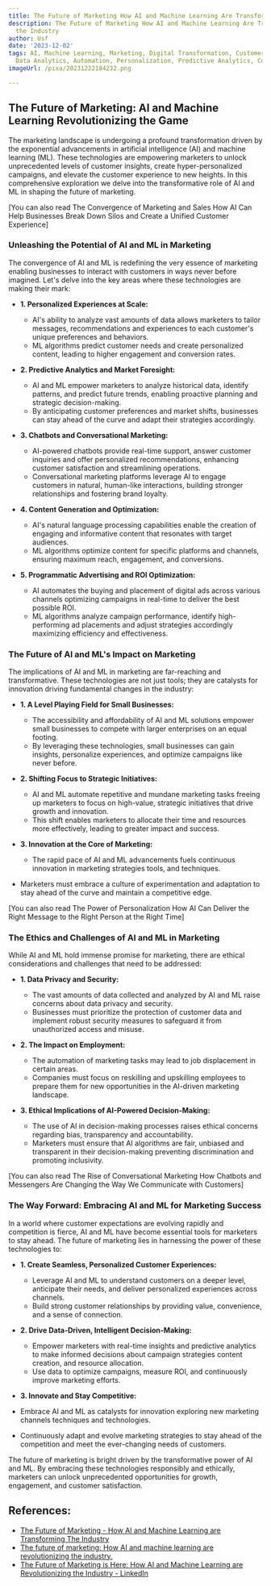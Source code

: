 ```yaml
---
title: The Future of Marketing How AI and Machine Learning Are Transforming the Industry
description: The Future of Marketing How AI and Machine Learning Are Transforming
  the Industry
author: Usf
date: '2023-12-02'
tags: AI, Machine Learning, Marketing, Digital Transformation, Customer Experience,
  Data Analytics, Automation, Personalization, Predictive Analytics, Customer Engagement
imageUrl: /pixa/20231222184232.png

---
```

## The  Future of  Marketing: AI and Machine Learning Revolutionizing the Game

The marketing landscape is undergoing  a profound transformation driven by the exponential advancements  in artificial intelligence (AI) and machine learning (ML). These technologies are empowering marketers to unlock unprecedented levels of customer insights, create hyper-personalized campaigns, and  elevate the customer experience to new heights. In this comprehensive exploration we delve into the transformative role of AI and ML in shaping the future of marketing.

[You  can also read The Convergence of Marketing and  Sales How AI Can Help  Businesses Break Down Silos and Create a Unified Customer Experience]


### Unleashing the Potential of AI  and ML in Marketing

The  convergence of AI and  ML is redefining the very essence of marketing enabling businesses to  interact with  customers in  ways never before imagined. Let's delve into the key areas  where these technologies are making their mark:

- **1. Personalized Experiences at Scale:**
  - AI's ability to analyze vast amounts of data allows marketers to tailor messages, recommendations and experiences to  each customer's unique preferences and behaviors.
   - ML algorithms predict customer needs and create personalized content, leading  to higher engagement  and conversion rates.

- **2. Predictive Analytics and Market Foresight:**
  - AI and ML empower marketers to analyze historical data, identify patterns, and predict future trends, enabling  proactive  planning and strategic decision-making.
  - By anticipating customer preferences and  market shifts, businesses can stay ahead of the curve and  adapt their strategies accordingly.

- **3. Chatbots and  Conversational Marketing:**
  - AI-powered chatbots provide real-time  support, answer customer inquiries and offer personalized  recommendations,  enhancing customer satisfaction and streamlining operations.
  -  Conversational marketing platforms leverage AI to engage  customers in natural, human-like interactions, building stronger relationships and fostering  brand loyalty.

- **4. Content Generation and Optimization:**
   - AI's natural  language processing capabilities enable the creation of engaging and informative content that resonates with target  audiences.
  -  ML algorithms optimize content for  specific platforms and  channels, ensuring maximum reach, engagement, and conversions.

- **5. Programmatic Advertising and ROI Optimization:**
  - AI automates the buying and placement of digital ads across various channels optimizing campaigns in real-time to deliver the best possible ROI.
  - ML algorithms analyze campaign performance, identify high-performing ad placements  and adjust strategies accordingly maximizing efficiency and effectiveness.

### The Future of AI and ML's Impact on  Marketing

The implications of  AI  and ML in marketing are far-reaching and transformative. These technologies  are not just tools; they are catalysts for innovation  driving fundamental changes in the industry:

- **1.  A Level Playing Field for Small Businesses:**
  - The accessibility and affordability of AI and ML solutions  empower small  businesses to compete with larger  enterprises on an equal footing.
  - By leveraging these technologies, small businesses can  gain insights, personalize experiences, and optimize  campaigns like  never before.

- **2. Shifting Focus to Strategic Initiatives:**
  - AI and ML automate repetitive and mundane marketing tasks freeing up marketers to focus on high-value, strategic initiatives that drive growth and innovation.
  - This shift enables marketers to allocate their time and resources more effectively, leading to greater impact and success.

-  **3. Innovation at the Core of Marketing:**
   - The rapid pace of AI and ML advancements fuels continuous innovation in marketing  strategies tools, and techniques.
  - Marketers  must embrace a culture  of experimentation and adaptation to stay ahead of  the curve and maintain a  competitive edge.

[You can also read The Power of Personalization How AI Can Deliver the Right Message  to the Right Person at the Right Time]


### The Ethics and Challenges of AI and ML in Marketing

While AI and ML hold  immense promise for marketing, there are ethical considerations  and challenges that need  to be addressed:

- **1. Data Privacy and Security:**
  - The vast amounts of data collected and analyzed by AI and ML raise concerns about data privacy and security.
  - Businesses must  prioritize the protection of customer data and implement robust security measures to safeguard it from unauthorized access and misuse.

- **2. The Impact on Employment:**
  - The automation of  marketing tasks may lead  to job displacement in certain areas.
  -  Companies must focus on reskilling and upskilling employees to prepare them for new opportunities in  the AI-driven marketing landscape.

- **3. Ethical Implications of AI-Powered Decision-Making:**
  - The use of AI in decision-making processes raises ethical concerns regarding bias, transparency and accountability.
  - Marketers must ensure that AI algorithms are  fair, unbiased  and transparent in their  decision-making preventing discrimination and promoting inclusivity.

[You can also read The Rise of  Conversational Marketing How Chatbots and Messengers  Are  Changing the Way We Communicate with Customers]


###  The Way Forward: Embracing AI and  ML for Marketing Success

In a world where customer expectations are evolving rapidly and competition  is fierce, AI and ML have become essential tools  for marketers to stay ahead. The future of marketing lies in harnessing  the power of these technologies to:

- **1. Create  Seamless, Personalized  Customer Experiences:**
  - Leverage AI and ML to understand customers on a deeper level,  anticipate their  needs, and deliver personalized experiences across channels.
   - Build strong  customer relationships by providing value, convenience, and a sense of connection.

- **2.  Drive Data-Driven, Intelligent Decision-Making:**
  -  Empower marketers with real-time insights and predictive analytics to make informed decisions about campaign strategies content creation, and resource allocation.
  - Use data  to  optimize campaigns, measure ROI, and continuously improve marketing efforts.

-  **3. Innovate and Stay Competitive:**
  - Embrace AI and ML as catalysts  for  innovation exploring  new marketing channels techniques and technologies.
   - Continuously  adapt and evolve marketing strategies to stay ahead of the competition and meet the ever-changing needs of customers.

The future  of marketing is bright driven by the transformative power of  AI and ML. By  embracing these  technologies responsibly and ethically, marketers  can unlock unprecedented opportunities for growth, engagement, and customer satisfaction.

## References:
- [The Future of Marketing - How AI and Machine Learning are Transforming The Industry](https://rainedigital.com/2023/05/04/the-future-of-marketing-how-ai-and-machine-learning-are-transforming-the-industry/)
- [The future of marketing: How AI and machine learning are revolutionizing the industry.](https://www.linkedin.com/pulse/future-marketing-how-ai-machine-learning-industry-viswanathan-r-di18c)
- [The Future of Marketing is Here: How AI and Machine Learning are Revolutionizing the Industry - LinkedIn](https://www.linkedin.com/pulse/future-marketing-here-how-ai-machine-learning-rana-pratap-roy)
